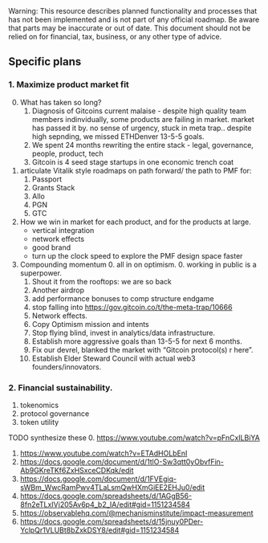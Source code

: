 
<Callout type="warning">
  Warning: This resource describes planned functionality and processes that has
  not been implemented and is not part of any official roadmap. Be aware that parts may be inaccurate or out of
  date.  This document should not be relied on for financial, tax, business, or any other type of advice.
</Callout>

## Specific plans

### 1. Maximize product market fit

0. What has taken so long?
    1. Diagnosis of Gitcoins current malaise - despite high quality team members indinvidually, some products are failing in market. market has passed it by. no sense of urgency, stuck in meta trap.. despite high sepnding, we missed ETHDenver 13-5-5 goals.
    2. We spent 24 months rewriting the entire stack - legal, governance, people, product, tech
    3. Gitcoin is 4 seed stage startups in one economic trench coat
1. articulate Vitalik style roadmaps on path forward/ the path to PMF for:
    1. Passport
    2. Grants Stack
    3. Allo 
    4. PGN
    5. GTC
1. How we win in market for each product, and for the products at large.
    - vertical integration
    - network effects
    - good brand
    - turn up the clock speed to explore the PMF design space faster
3. Compounding momentum
    0. all in on optimism.
    0. working in public is a superpower. 
    1. Shout it from the rooftops: we are so back 
    2. Another airdrop
    3. add performance bonuses to comp structure endgame
    4. stop falling into https://gov.gitcoin.co/t/the-meta-trap/10666
    5. Network effects.
    6. Copy Optimism mission and intents
    7. Stop flying blind, invest in analytics/data infrastructure.
    8. Establish more aggressive goals than 13-5-5 for next 6 months.
    9. Fix our devrel, blanked the market with “Gitcoin protocol(s) r here”.
    10. Establish Elder Steward Council with actual web3 founders/innovators.

### 2. Financial sustainability.

1. tokenomics
2. protocol governance
3. token utility

TODO synthesize these
0. https://www.youtube.com/watch?v=pFnCxILBiYA
1. https://www.youtube.com/watch?v=ETAdHOLbEnI
2. https://docs.google.com/document/d/1tlO-Sw3qtt0yObvfFin-Ab9GKreTKf6ZxHSxceCDKqk/edit
3. https://docs.google.com/document/d/1FVEgiq-sWBm_WwcRamPwv4TLaLsmQwHXmGiEE2EHJu0/edit
4. https://docs.google.com/spreadsheets/d/1AGgB56-8fn2eTLxIVj205Av6p4_b2_IA/edit#gid=1151234584
5. https://observablehq.com/@mechanisminstitute/impact-measurement
6. https://docs.google.com/spreadsheets/d/15jnuy0PDer-YclpQr1VLUBt8bZxkDSY8/edit#gid=1151234584

